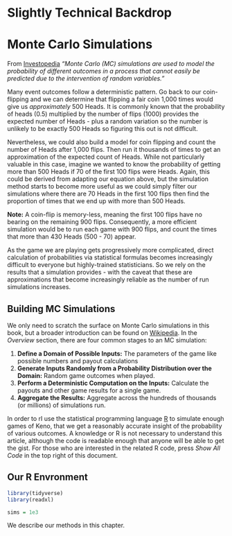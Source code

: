 # Slightly Technical Backdrop {-}

# Monte Carlo Simulations

From [Investopedia](https://www.investopedia.com/terms/m/montecarlosimulation.asp) *"Monte Carlo (MC) simulations are used to model the probability of different outcomes in a process that cannot easily be predicted due to the intervention of random variables."*

Many event outcomes follow a deterministic pattern. Go back to our coin-flipping and we can determine that flipping a fair coin 1,000 times would give us *approximately* 500 Heads. It is commonly known that the probability of heads (0.5) multiplied by the number of flips (1000) provides the expected number of Heads - plus a random variation so the number is unlikely to be exactly 500 Heads so figuring this out is not difficult. 

Nevertheless, we could also build a model for coin flipping and count the number of Heads after 1,000 flips. Then run it thousands of times to get an approximation of the expected count of Heads. While not particularly valuable in this case, imagine we wanted to know the probability of getting more than 500 Heads if 70 of the first 100 flips were Heads. Again, this could be derived from adapting our equation above, but the simulation method starts to become more useful as we could simply filter our simulations where there are 70 Heads in the first 100 flips then find the proportion of times that we end up with more than 500 Heads.

**Note:** A coin-flip is memory-less, meaning the first 100 flips have no bearing on the remaining 900 flips. Consequently, a more efficient simulation would be to run each game with 900 flips, and count the times that more than 430 Heads (500 - 70) appear.

As the game we are playing gets progressively more complicated, direct calculation of probabilities via statistical formulas becomes increasingly difficult to everyone but highly-trained statisticians. So we rely on the results that a simulation provides - with the caveat that these are approximations that become increasingly reliable as the number of run simulations increases.  


## Building MC Simulations

We only need to scratch the surface on Monte Carlo simulations in this book, but a broader introduction can be found on [Wikipedia](https://en.wikipedia.org/wiki/Monte_Carlo_method). In the *Overview* section, there are four common stages to an MC simulation:

1. **Define a Domain of Possible Inputs:** The parameters of the game like possible numbers and payout calculations 
2. **Generate Inputs Randomly from a Probability Distribution over the Domain:** Random game outcomes when played.
3. **Perform a Deterministic Computation on the Inputs:** Calculate the payouts and other game results for a single game.
4. **Aggregate the Results:** Aggregate across the hundreds of thousands (or millions) of simulations run.


In order to rI use the statistical programming language [R](https://www.r-project.org/) to simulate enough games of Keno, that we get a reasonably accurate insight of the probability of various outcomes. A knowledge or R is not necessary to understand this article, although the code is readable enough that anyone will be able to get the gist. For those who are interested in the related R code, press *Show All Code* in the top right of this document.

## Our R Envronment

```r
library(tidyverse)
library(readxl)

sims = 1e3
```



We describe our methods in this chapter.
